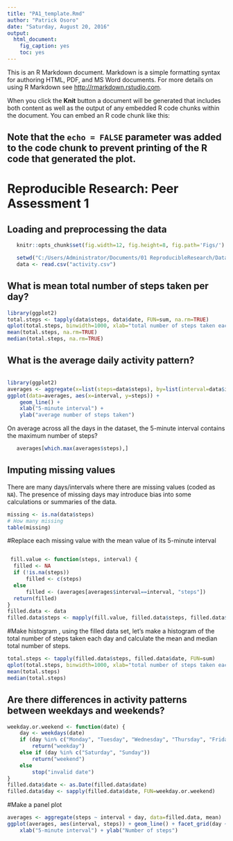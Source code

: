 ---
title: "PA1_template.Rmd"
author: "Patrick Osoro"
date: "Saturday, August 20, 2016"
output:
  html_document:
    fig_caption: yes
    toc: yes
---

This is an R Markdown document. Markdown is a simple formatting syntax for authoring HTML, PDF, and MS Word documents. For more details on using R Markdown see <http://rmarkdown.rstudio.com>.

When you click the **Knit** button a document will be generated that includes both content as well as the output of any embedded R code chunks within the document. You can embed an R code chunk like this:

Note that the `echo = FALSE` parameter was added to the code chunk to prevent printing of the R code that generated the plot.
-----------
# Reproducible Research: Peer Assessment 1  

## Loading and preprocessing the data



 ```{r global_options,echo = TRUE}
    knitr::opts_chunk$set(fig.width=12, fig.height=8, fig.path='Figs/')
 ```



 ```{r loaddata}  
    setwd("C:/Users/Administrator/Documents/01 ReproducibleResearch/Data")
    data <- read.csv("activity.csv")  

 ``` 
 
## What is mean total number of steps taken per day?  
 
 ```{r}  
 library(ggplot2)  
 total.steps <- tapply(data$steps, data$date, FUN=sum, na.rm=TRUE)  
 qplot(total.steps, binwidth=1000, xlab="total number of steps taken each day")  
 mean(total.steps, na.rm=TRUE)  
 median(total.steps, na.rm=TRUE)  
 
 ```
 
## What is the average daily activity pattern? 
```{r}

```

 ```{r}  
 library(ggplot2)  
 averages <- aggregate(x=list(steps=data$steps), by=list(interval=data$interval), FUN=mean, na.rm=TRUE)  
 ggplot(data=averages, aes(x=interval, y=steps)) +  
     geom_line() +  
     xlab("5-minute interval") +  
     ylab("average number of steps taken")  
 
 ```  
   
 On average across all the days in the dataset, the 5-minute interval contains the maximum number of steps?  
 
 ```{r}  
    averages[which.max(averages$steps),]  
 ```  
   
## Imputing missing values  
There are many days/intervals where there are missing values (coded as `NA`). The presence of missing days may introduce bias into some calculations or summaries of the data.
 
 ```{r how_many_missing}  
 missing <- is.na(data$steps)  
 # How many missing  
 table(missing) 
 
 ```  
 #Replace each missing value with the mean value of its 5-minute interval  
```{r}

```

   ```{r}  
 
    fill.value <- function(steps, interval) {  
     filled <- NA  
     if (!is.na(steps))  
         filled <- c(steps)  
     else  
         filled <- (averages[averages$interval==interval, "steps"])  
     return(filled)  
 }  
 filled.data <- data  
 filled.data$steps <- mapply(fill.value, filled.data$steps, filled.data$interval)  
 ```  
#Make histogram , using the filled data set, let's make a histogram of the total number of steps taken each day and calculate the mean and median total number of steps.  
 
 ```{r}  
 total.steps <- tapply(filled.data$steps, filled.data$date, FUN=sum)  
 qplot(total.steps, binwidth=1000, xlab="total number of steps taken each day")  
 mean(total.steps)  
 median(total.steps)  

 ```

## Are there differences in activity patterns between weekdays and weekends? 
   
 ```{r}  
 weekday.or.weekend <- function(date) {  
     day <- weekdays(date)  
     if (day %in% c("Monday", "Tuesday", "Wednesday", "Thursday", "Friday"))  
         return("weekday")  
     else if (day %in% c("Saturday", "Sunday"))  
         return("weekend")  
     else  
         stop("invalid date")  
 }  
 filled.data$date <- as.Date(filled.data$date)  
 filled.data$day <- sapply(filled.data$date, FUN=weekday.or.weekend)  

 ```  
#Make a panel plot

 ```{r}  
 averages <- aggregate(steps ~ interval + day, data=filled.data, mean)  
 ggplot(averages, aes(interval, steps)) + geom_line() + facet_grid(day ~ .) +  
     xlab("5-minute interval") + ylab("Number of steps")  
 ```  

